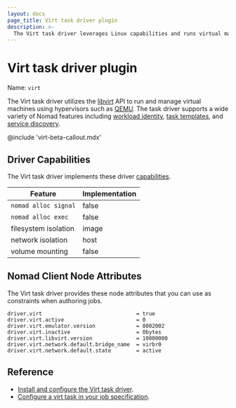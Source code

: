 ```yaml
---
layout: docs
page_title: Virt task driver plugin
description: >-
  The Virt task driver leverages Linux capabilities and runs virtual machines using the libvirt API and hypervisors such as QEMU. Learn about Nomad client requirements, installation, capabilities, and Nomad client node attributes.
---
```


# Virt task driver plugin

Name: `virt`

The Virt task driver utilizes the [libvirt][] API to run and manage virtual
machines using hypervisors such as [QEMU][]. The task driver supports a wide
variety of Nomad features including [workload identity][], [task templates][],
and [service discovery][].

@include 'virt-beta-callout.mdx'

## Driver Capabilities

The Virt task driver implements these driver [capabilities][capabilities].

| Feature              | Implementation |
|----------------------|----------------|
| `nomad alloc signal` | false          |
| `nomad alloc exec`   | false          |
| filesystem isolation | image          |
| network isolation    | host           |
| volume mounting      | false          |

## Nomad Client Node Attributes

The Virt task driver provides these node attributes that you can use as
constraints when authoring jobs.

```
driver.virt                              = true
driver.virt.active                       = 0
driver.virt.emulator.version             = 8002002
driver.virt.inactive                     = 0bytes
driver.virt.libvirt.version              = 10000000
driver.virt.network.default.bridge_name  = virbr0
driver.virt.network.default.state        = active
```

## Reference

- [Install and configure the Virt task driver][install].
- [Configure a virt task in your job specification][task-config].


[libvirt]: https://libvirt.org/
[QEMU]: https://www.qemu.org/
[workload identity]: https://developer.hashicorp.com/nomad/docs/concepts/workload-identity
[task templates]: https://developer.hashicorp.com/nomad/docs/job-specification/template
[service discovery]: https://developer.hashicorp.com/nomad/docs/job-networking/service-discovery
[github]: https://github.com/hashicorp/nomad-driver-virt
[capabilities]: /nomad/docs/concepts/plugins/task-drivers#task-driver-plugin-api
[install]: /nomad/plugins/drivers/virt/install
[task-config]: /nomad/plugins/drivers/virt/task-config
